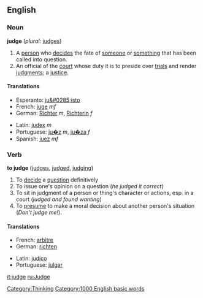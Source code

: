 ==English==

===Noun===
'''judge'''  (''plural:'' [[judges]])
# A [[person]] who [[decide]]s the fate of [[someone]] or [[something]] that has been called into question.
# An official of the [[court]] whose duty it is to preside over [[trial]]s and render [[judgment]]s; a [[justice]].

====Translations====
{{top}}
*Esperanto: [[ju&#0285;isto]]
*French: [[juge]] ''mf''
*German: [[Richter]] ''m'', [[Richterin]] ''f''
{{mid}}
*Latin: [[judex]] ''m''
*Portuguese: [[ju�z]] ''m'', [[ju�za]] ''f''
*Spanish: [[juez]] ''mf''
{{bottom}}

===Verb===
'''to judge'''  ([[judges]], [[judged]], [[judging]])
# To [[decide]] a [[question]] definitively
# To issue one's opinion on a question (''he judged it correct'')
# To sit in judgment of a person or thing's character or actions, esp. in a court (''judged and found wanting'')
# To [[presume]] to make a moral decision about another person's situation (''Don't judge me!'').

====Translations====
{{top}}
*French: [[arbitre]]
*German: [[richten]]
{{mid}}
*Latin: [[judico]]
*Portuguese: [[julgar]]
{{bottom}}

[[Category:Thinking]]
[[Category:1000 English basic words]]

[[it:judge]]
[[ru:Judge]]
